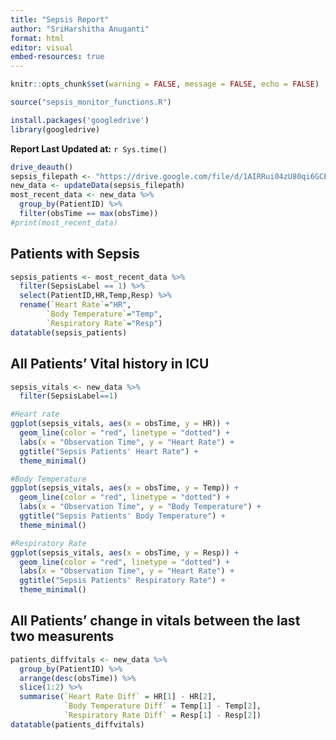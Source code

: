 ```yaml
---
title: "Sepsis Report"
author: "SriHarshitha Anuganti"
format: html
editor: visual
embed-resources: true
---
```


```r
knitr::opts_chunk$set(warning = FALSE, message = FALSE, echo = FALSE) 
```

```r
source("sepsis_monitor_functions.R")

install.packages('googledrive')
library(googledrive)
```
**Report Last Updated at:** `r Sys.time()`
```r
drive_deauth()
sepsis_filepath <- "https://drive.google.com/file/d/1AIRRui04zU80qi6GCEPi-jZu60FkxV5d/view?usp=sharing"
new_data <- updateData(sepsis_filepath)
most_recent_data <- new_data %>%
  group_by(PatientID) %>%
  filter(obsTime == max(obsTime))
#print(most_recent_data)
```
## Patients with Sepsis
```r
sepsis_patients <- most_recent_data %>%
  filter(SepsisLabel == 1) %>%
  select(PatientID,HR,Temp,Resp) %>%
  rename(`Heart Rate`="HR",
        `Body Temperature`="Temp",
        `Respiratory Rate`="Resp")
datatable(sepsis_patients)
```
## All Patients' Vital history in ICU
```r
sepsis_vitals <- new_data %>%
  filter(SepsisLabel==1)

#Heart rate
ggplot(sepsis_vitals, aes(x = obsTime, y = HR)) +
  geom_line(color = "red", linetype = "dotted") +
  labs(x = "Observation Time", y = "Heart Rate") +
  ggtitle("Sepsis Patients' Heart Rate") +
  theme_minimal()

#Body Temperature
ggplot(sepsis_vitals, aes(x = obsTime, y = Temp)) +
  geom_line(color = "red", linetype = "dotted") +
  labs(x = "Observation Time", y = "Body Temperature") +
  ggtitle("Sepsis Patients' Body Temperature") +
  theme_minimal()

#Respiratory Rate
ggplot(sepsis_vitals, aes(x = obsTime, y = Resp)) +
  geom_line(color = "red", linetype = "dotted") +
  labs(x = "Observation Time", y = "Heart Rate") +
  ggtitle("Sepsis Patients' Respiratory Rate") +
  theme_minimal()

```

## All Patients' change in vitals between the last two measurents 
```r
patients_diffvitals <- new_data %>%
  group_by(PatientID) %>%
  arrange(desc(obsTime)) %>%
  slice(1:2) %>%
  summarise(`Heart Rate Diff` = HR[1] - HR[2],
            `Body Temperature Diff` = Temp[1] - Temp[2],
            `Respiratory Rate Diff` = Resp[1] - Resp[2])
datatable(patients_diffvitals)
```
